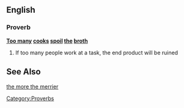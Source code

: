 ==English==
===Proverb===
'''[[too many|Too many]] [[cook]]s [[spoil]] [[the]] [[broth]]'''
# If too many people work at a task, the end product will be ruined
==See Also==
[[the more the merrier]]
[[Category:Proverbs]]